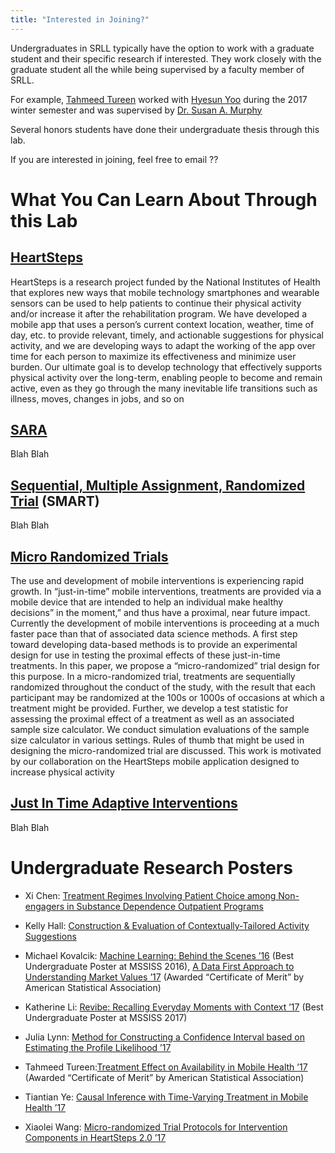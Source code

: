 ```yaml
---
title: "Interested in Joining?"
---
```


Undergraduates in SRLL typically have the option to work with a graduate student and their specific research if interested. They work closely with the graduate student all the while being supervised by a faculty member of SRLL. 

For example, [Tahmeed Tureen](https://sites.google.com/a/umich.edu/tahmeed-tureen/) worked with [Hyesun Yoo](http://www-personal.umich.edu/~yoohs/) during the 2017 winter semester and was supervised by [Dr. Susan A. Murphy](http://dept.stat.lsa.umich.edu/~samurphy/)

Several honors students have done their undergraduate thesis through this lab.

If you are interested in joining, feel free to email ??

# What You Can Learn About Through this Lab

## [HeartSteps](http://www.heartsteps.net/)
HeartSteps is a research project funded by the National Institutes of Health that explores new ways that mobile technology smartphones and wearable sensors can be used to help patients to continue their physical activity and/or increase it after the rehabilitation program. We have developed a mobile app that uses a person's current context location, weather, time of day, etc. to provide relevant, timely, and actionable suggestions for physical activity, and we are developing ways to adapt the working of the app over time for each person to maximize its effectiveness and minimize user burden. Our ultimate goal is to develop technology that effectively supports physical activity over the long-term, enabling people to become and remain active, even as they go through the many inevitable life transitions such as illness, moves, changes in jobs, and so on


## [SARA]()
Blah Blah


## [Sequential, Multiple Assignment, Randomized Trial]() (SMART)
Blah Blah

## [Micro Randomized Trials]()
The use and development of mobile interventions is experiencing rapid growth. In "just-in-time" mobile interventions, treatments are provided via a mobile device that are intended to help an individual make healthy decisions" in the moment," and thus have a proximal, near future impact. Currently the development of mobile interventions is proceeding at a much faster pace than that of associated data science methods. A first step toward developing data-based methods is to provide an experimental design for use in testing the proximal effects of these just-in-time treatments. In this paper, we propose a "micro-randomized" trial design for this purpose. In a micro-randomized trial, treatments are sequentially randomized throughout the conduct of the study, with the result that each participant may be randomized at the 100s or 1000s of occasions at which a treatment might be provided. Further, we develop a test statistic for assessing the proximal effect of a treatment as well as an associated sample size calculator. We conduct simulation evaluations of the sample size calculator in various settings. Rules of thumb that might be used in designing the micro-randomized trial are discussed. This work is motivated by our collaboration on the HeartSteps mobile application designed to increase physical activity


## [Just In Time Adaptive Interventions]()
Blah Blah


# Undergraduate Research Posters

- Xi Chen: [Treatment Regimes Involving Patient Choice among Non-engagers in Substance Dependence Outpatient Programs](http://dept.stat.lsa.umich.edu/~samurphy/nida/XiChenMSSISSPoster.pdf)

  
- Kelly Hall: [Construction & Evaluation of Contextually-Tailored Activity Suggestions](http://dept.stat.lsa.umich.edu/~samurphy/nida/3.22.17KellyHallMSSISS.pdf)

  
- Michael Kovalcik: [Machine Learning: Behind the Scenes '16](https://docs.google.com/viewer?a=v&pid=sites&srcid=dW1pY2guZWR1fG1pY2hhZWxfa292YWxjaWt8Z3g6Njg1NWIwYjU3ODk1NGIyZA) (Best Undergraduate Poster at MSSISS 2016), [A Data First Approach to Understanding Market Values '17](http://dept.stat.lsa.umich.edu/~samurphy/nida/MichaelKovalcikAdamy_mssiss.pdf) (Awarded "Certificate of Merit" by American Statistical Association)

  
- Katherine Li: [Revibe: Recalling Everyday Moments with Context '17](http://dept.stat.lsa.umich.edu/~samurphy/nida/KateLiMSSISS_poster2017.jpg) (Best Undergraduate Poster at MSSISS 2017)


- Julia Lynn: [Method for Constructing a Confidence Interval based on Estimating the Profile Likelihood '17](http://dept.stat.lsa.umich.edu/~samurphy/nida/JuliaLynnMSSISSposter.pdf)


- Tahmeed Tureen:[Treatment Effect on Availability in Mobile Health '17](http://dept.stat.lsa.umich.edu/~samurphy/nida/MSSISS_Poster_Tureen.pdf) (Awarded "Certificate of Merit" by American Statistical Association)


- Tiantian Ye: [Causal Inference with Time-Varying Treatment in Mobile Health '17](http://dept.stat.lsa.umich.edu/~samurphy/nida/TiantianYeMSSISS.pdf)

  
- Xiaolei Wang: [Micro-randomized Trial Protocols for Intervention Components in HeartSteps 2.0 '17](http://dept.stat.lsa.umich.edu/~samurphy/nida/XiaoleiWangMSSISSPoster.pdf)
  





